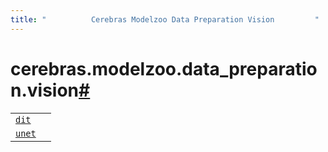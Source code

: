 ```yaml
---
title: "          Cerebras Modelzoo Data Preparation Vision         "
---
```

  
cerebras.modelzoo.data_preparation.vision[#](#module-cerebras.modelzoo.data_preparation.vision "Permalink to this headline")
============================================================================================================================

|     |     |
| --- | --- |  
| [`dit`](cerebras.modelzoo.data_preparation.vision.dit.html#module-cerebras.modelzoo.data_preparation.vision.dit "cerebras.modelzoo.data_preparation.vision.dit") |     |
| [`unet`](cerebras.modelzoo.data_preparation.vision.unet.html#module-cerebras.modelzoo.data_preparation.vision.unet "cerebras.modelzoo.data_preparation.vision.unet") |     |